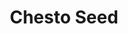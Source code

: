 ---
title: "Chesto Seed"
meta_title: "Chesto Seed craft"
description: "Craft de Chesto Seed"
rank: "d"
draft: false
name: "Chesto Seed"
recipe_img: "https://wiki.pokexgames.com/images/e/e6/Chesto_Seed.png"
level: 30
craft_time: 600
result: 1
value_npc: 1
ingredients:
  - name: "Minor Seed Bag"
    quantity: 12
    item_img: "https://wiki.pokexgames.com/images/2/25/Minor_Seed_Bag.png"
    value_npc: 1
  - name: "Traces of Ghost"
    quantity: 3
    item_img: "https://wiki.pokexgames.com/images/3/3c/Traces_Of_Ghost.png"
    value_npc: 1
  - name: "Condensed Grass"
    quantity: 12
    item_img: "https://wiki.pokexgames.com/images/c/ce/Condensed_Grass.png"
    value_npc: 1
---